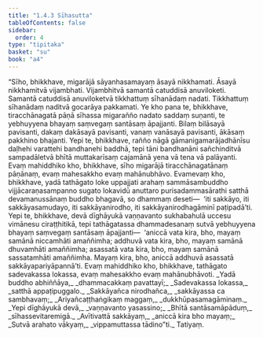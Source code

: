 ```yaml
---
title: "1.4.3 Sīhasutta"
tableOfContents: false
sidebar:
  order: 4
type: "tipitaka"
basket: "su"
book: "a4"
---
```



<DynamicBreadcrumb />

<Division number="33" book="a4" bookNo="15" page="342">

<Paragraph number="223" book="a4">
“Sīho, bhikkhave, migarājā sāyanhasamayaṃ āsayā nikkhamati. Āsayā nikkhamitvā vijambhati. Vijambhitvā samantā catuddisā anuviloketi. Samantā catuddisā anuviloketvā tikkhattuṃ sīhanādaṃ nadati. Tikkhattuṃ sīhanādaṃ naditvā gocarāya pakkamati. Ye kho pana te, bhikkhave, tiracchānagatā pāṇā sīhassa migarañño nadato saddaṃ suṇanti, te yebhuyyena bhayaṃ saṃvegaṃ santāsaṃ āpajjanti. Bilaṃ bilāsayā pavisanti, dakaṃ dakāsayā pavisanti, vanaṃ vanāsayā pavisanti, ākāsaṃ pakkhino bhajanti. Yepi te, bhikkhave, rañño nāgā gāmanigamarājadhānīsu daḷhehi varattehi bandhanehi baddhā, tepi tāni bandhanāni sañchinditvā sampadāletvā bhītā muttakarīsaṃ cajamānā yena vā tena vā palāyanti. Evaṃ mahiddhiko kho, bhikkhave, sīho migarājā tiracchānagatānaṃ pāṇānaṃ, evaṃ mahesakkho evaṃ mahānubhāvo.
</Paragraph>

<Paragraph number="224" book="a4">
Evamevaṃ kho, bhikkhave, yadā tathāgato loke uppajjati arahaṃ sammāsambuddho vijjācaraṇasampanno sugato lokavidū anuttaro purisadammasārathi satthā devamanussānaṃ buddho bhagavā, so dhammaṃ deseti—  ‘iti sakkāyo, iti sakkāyasamudayo, iti sakkāyanirodho, iti sakkāyanirodhagāminī paṭipadā’ti. Yepi te, bhikkhave, devā dīghāyukā vaṇṇavanto sukhabahulā uccesu vimānesu ciraṭṭhitikā, tepi tathāgatassa dhammadesanaṃ sutvā yebhuyyena bhayaṃ saṃvegaṃ santāsaṃ āpajjanti—  ‘aniccā vata kira, bho, mayaṃ samānā niccamhāti amaññimha; addhuvā vata kira, bho, mayaṃ samānā dhuvamhāti amaññimha; asassatā vata kira, bho, mayaṃ samānā sassatamhāti amaññimha. Mayaṃ kira, bho, aniccā addhuvā asassatā sakkāyapariyāpannā’ti. Evaṃ mahiddhiko kho, bhikkhave, tathāgato sadevakassa lokassa, evaṃ mahesakkho evaṃ mahānubhāvoti.
</Paragraph>

<Paragraph number="225" type="verses" book="a4">
_Yadā buddho abhiññāya,_  
_dhammacakkaṃ pavattayī;_  
_Sadevakassa lokassa,_  
_satthā appaṭipuggalo._  

</Paragraph>

<Paragraph number="226" type="verses" book="a4">
_Sakkāyañca nirodhañca,_  
_sakkāyassa ca sambhavaṃ;_  
_Ariyañcaṭṭhaṅgikaṃ maggaṃ,_  
_dukkhūpasamagāminaṃ._  

</Paragraph>

<Paragraph number="227" type="verses" book="a4">
_Yepi dīghāyukā devā,_  
_vaṇṇavanto yasassino;_  
_Bhītā santāsamāpāduṃ,_  
_sīhassevitaremigā._  

</Paragraph>

<Paragraph number="228" type="verses" book="a4">
_Avītivattā sakkāyaṃ,_  
_aniccā kira bho mayaṃ;_  
_Sutvā arahato vākyaṃ,_  
_vippamuttassa tādino”ti._  


</Paragraph>
</Division>

<Paragraph number="229" type="center" book="a4">
Tatiyaṃ.
</Paragraph>